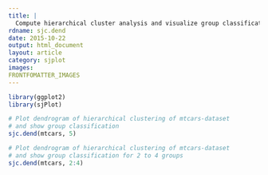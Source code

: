 ```yaml
---
title: |
  Compute hierarchical cluster analysis and visualize group classification
rdname: sjc.dend
date: 2015-10-22
output: html_document
layout: article
category: sjplot
images:
FRONTFOMATTER_IMAGES
---
```


```r
library(ggplot2)
library(sjPlot)
```

```r

# Plot dendrogram of hierarchical clustering of mtcars-dataset
# and show group classification
sjc.dend(mtcars, 5)

# Plot dendrogram of hierarchical clustering of mtcars-dataset
# and show group classification for 2 to 4 groups
sjc.dend(mtcars, 2:4)



```